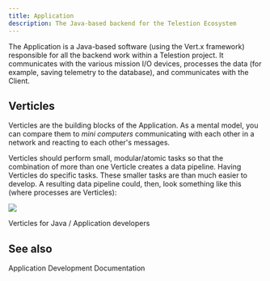 ```yaml
---
title: Application
description: The Java-based backend for the Telestion Ecosystem
---
```


<!--
Concept
=======

=== When to use this template:
Use this template when you need to describe a concept, technology,
or something similar. In other words: whenever you need to write an
article that describes a concept where the concept's name can be the
article's title (e.g., "Vert. x", "Verticle", "Event Bus")

=== When not to use this template:
Do not use these templates for articles that give context on how
to use/approach the topic. Instead, it would be best if you used a guide for that.

Writing a guide and a concept article are not mutually exclusive. Instead,
you should, in most cases, write both, where the concept gives a brief overview
of what it is, and the guide is a longer article explaining best practices on using
it.

E.g.:
Concept: Event Bus
Guide: Interacting with the Event Bus


=== Writing tips:
- Write in the present tense
- Use neutral pronouns (they/them instead of he/she and him/her)
- Be respectful to everyone
- Be aware of the potential for cultural misunderstandings
-->

<!-- Relevant imports: -->



<ApplicationDeprecationWarning />


<!-- Brief Description (1-3 lines) of the concept: -->

The Application is a Java-based software (using the Vert.x framework)
responsible for all the backend work within a Telestion project. It communicates
with the various mission I/O devices, processes the data (for example, saving
telemetry to the database), and communicates with the Client.

## Verticles

Verticles are the building blocks of the Application. As a mental model, you can
compare them to _mini computers_ communicating with each other in a network and
reacting to each other's messages.

Verticles should perform small, modular/atomic tasks so that the combination of
more than one Verticle creates a data pipeline. Having Verticles do specific
tasks. These smaller tasks are than much easier to develop. A resulting data
pipeline could, then, look something like this (where processes are Verticles):

<Image
	invertible
	src="/static/img/drawio-diagrams/vertx/data-pipeline.drawio.svg"
/>

<Reference to="/application/concepts/verticle/">
	Verticles for Java / Application developers
</Reference>

## See also

<Reference to="/application/">Application Development Documentation</Reference>

<!--
Snippets
--------

<Reference to="../other-article">
    Relative Link to other article
</Reference>

<Reference to="https://www.example.com">
    Example Website
</Reference>
-->

